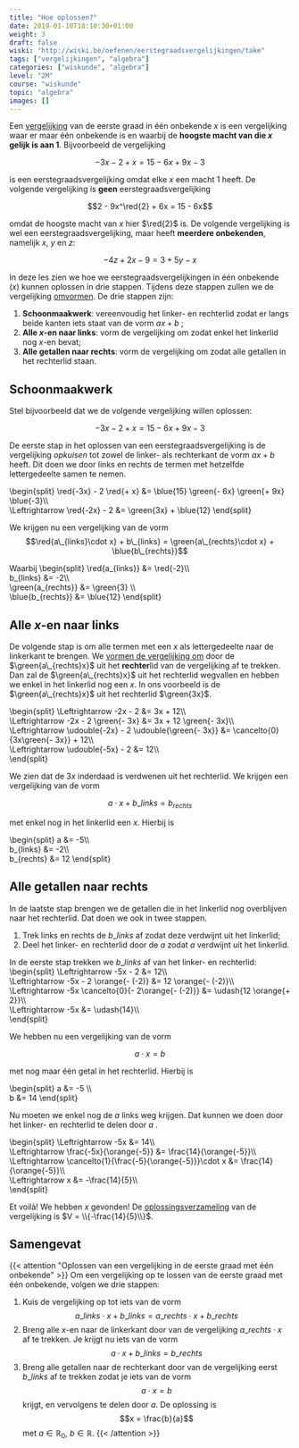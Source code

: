 ```yaml
---
title: "Hoe oplossen?"
date: 2019-01-10T18:10:30+01:00
weight: 3
draft: false
wiski: "http://wiski.be/oefenen/eerstegraadsvergelijkingen/take"
tags: ["vergelijkingen", "algebra"]
categories: ["wiskunde", "algebra"]
level: "2M"
course: "wiskunde"
topic: "algebra"
images: []
---
```


Een [vergelijking](intro) van de eerste graad in één onbekende $x$ is een vergelijking
waar er maar één onbekende is <Mute text="(genaamd $x$)" /> en waarbij de
**hoogste macht van die $x$ gelijk is aan $1$**. Bijvoorbeeld de
vergelijking

$$-3x - 2 + x = 15 - 6x + 9x -3$$

is een eerstegraadsvergelijking omdat elke $x$ een macht $1$ heeft.
De volgende vergelijking is **geen** eerstegraadsvergelijking

$$2 - 9x^\red{2} + 6x = 15 - 6x$$

omdat de hoogste macht van $x$ hier $\red{2}$ is. De volgende vergelijking is
wel een eerstegraadsvergelijking, maar heeft **meerdere onbekenden**, namelijk
$x$, $y$ en $z$:

$$-4z + 2x -9 = 3 + 5y - x$$

In deze les zien we hoe we eerstegraadsvergelijkingen in één onbekende ($x$)
kunnen oplossen in drie stappen. Tijdens deze stappen zullen we de vergelijking
[omvormen](omvormen).
De drie stappen zijn:

1. **Schoonmaakwerk**: vereenvoudig het linker- en rechterlid zodat er langs
   beide kanten iets staat van de vorm $a x + b$
   <Mute text="(met $a, b \in \mathbb{R}$)" />;
2. **Alle $x$-en naar links**: vorm de vergelijking om zodat enkel het
   linkerlid nog $x$-en bevat;
3. **Alle getallen naar rechts**: vorm de vergelijking om zodat alle getallen in
   het rechterlid staan.

## Schoonmaakwerk

Stel bijvoorbeeld dat we de volgende vergelijking willen oplossen:

$$-3x - 2 + x = 15 - 6x + 9x -3$$

De eerste stap in het oplossen van een eerstegraadsvergelijking is de
vergelijking _opkuisen_ tot zowel de linker- als rechterkant de vorm $ax + b$
heeft. Dit doen we door links en rechts de termen met hetzelfde lettergedeelte samen
te nemen.

\begin{split}
\red{-3x} - 2 \red{+ x} &= \blue{15}
\green{- 6x}
\green{+ 9x} \blue{-3}\\\\\
 \Leftrightarrow \red{-2x} - 2 &= \green{3x} + \blue{12}
\end{split}

We krijgen nu een vergelijking van de vorm
$$\red{a\_{links}\cdot x} + b\_{links} = \green{a\_{rechts}\cdot x} + \blue{b\_{rechts}}$$

Waarbij
\begin{split}
\red{a\_{links}} &= \red{-2}\\\\\
 b\_{links} &= -2\\\\\
 \green{a\_{rechts}} &= \green{3} \\\\\
 \blue{b\_{rechts}} &= \blue{12}
\end{split}

## Alle $x$-en naar links

De volgende stap is om alle termen met een $x$ als lettergedeelte naar de
linkerkant te brengen. We [vormen de vergelijking om](omvormen) door de
$\green{a\_{rechts}x}$
uit het **rechter**lid van de vergelijking af te trekken. Dan zal de
$\green{a\_{rechts}x}$ uit het
rechterlid wegvallen en hebben we enkel in het linkerlid nog een $x$.
In ons voorbeeld is de $\green{a\_{rechts}x}$ uit het rechterlid $\green{3x}$.

\begin{split}
\Leftrightarrow -2x - 2 &= 3x + 12\\\\\
 \Leftrightarrow -2x - 2 \green{- 3x} &= 3x + 12 \green{- 3x}\\\\\
 \Leftrightarrow \udouble{-2x} - 2 \udouble{\green{- 3x}} &= \cancelto{0}{3x\green{- 3x}} + 12\\\\\
 \Leftrightarrow \udouble{-5x} - 2 &= 12\\\\\
\end{split}

We zien dat de $3x$ inderdaad is verdwenen uit het rechterlid.
We krijgen een vergelijking van de vorm

$$a\cdot x + b\_{links} = b_{rechts}$$

met enkel nog in het linkerlid een $x$. Hierbij is

\begin{split}
a &= -5\\\\\
 b\_{links} &= -2\\\\\
 b\_{rechts} &= 12
\end{split}

## Alle getallen naar rechts

In de laatste stap brengen we de getallen die in het linkerlid nog overblijven
naar het rechterlid. Dat doen we ook in twee stappen.

1. Trek links en rechts de $b\_{links}$ af zodat deze verdwijnt uit het linkerlid;
2. Deel het linker- en rechterlid door de $a$ zodat $a$ verdwijnt uit het
   linkerlid.

In de eerste stap trekken we $b\_{links}$ <Mute text="($= -2$)" /> af van het linker- en rechterlid:
\begin{split}
\Leftrightarrow -5x - 2 &= 12\\\\\
 \Leftrightarrow -5x - 2 \orange{- (-2)} &= 12 \orange{- (-2)}\\\\\
 \Leftrightarrow -5x \cancelto{0}{- 2\orange{- (-2)}} &= \udash{12 \orange{+ 2}}\\\\\
 \Leftrightarrow -5x &= \udash{14}\\\\\
\end{split}

We hebben nu een vergelijking van de vorm

$$a\cdot x = b$$

met nog maar één getal in het rechterlid. Hierbij is

\begin{split}
a &= -5 \\\\\
 b &= 14
\end{split}

Nu moeten we enkel nog de $a$ links weg krijgen. Dat kunnen we doen door het
linker- en rechterlid te delen door $a$ <Mute text="($= -5$)" />.

\begin{split}
\Leftrightarrow -5x &= 14\\\\\
 \Leftrightarrow \frac{-5x}{\orange{-5}} &= \frac{14}{\orange{-5}}\\\\\
 \Leftrightarrow \cancelto{1}{\frac{-5}{\orange{-5}}}\cdot x &= \frac{14}{\orange{-5}}\\\\\
 \Leftrightarrow x &= -\frac{14}{5}\\\\\
\end{split}

Et voilà! We hebben $x$ gevonden! De [oplossingsverzameling](intro#oplossingsverzameling) van de vergelijking
is $V = \\{-\frac{14}{5}\\}$.

## Samengevat

{{< attention "Oplossen van een vergelijking in de eerste graad met één onbekende" >}}
Om een vergelijking op te lossen van de eerste graad met één onbekende, volgen we drie stappen:

1. Kuis de vergelijking op tot iets van de vorm $$a\_{links}\cdot x + b\_{links} = a\_{rechts}\cdot x + b\_{rechts}$$
2. Breng alle $x$-en naar de linkerkant door van de vergelijking
   $a\_{rechts}\cdot x$ af te trekken. Je krijgt nu iets van de vorm
   $$a\cdot x + b\_{links} = b\_{rechts}$$
3. Breng alle getallen naar de rechterkant door van de vergelijking eerst
   $b\_{links}$ af te trekken zodat je iets van de vorm $$a\cdot x = b$$
   krijgt, en vervolgens te delen door $a$.
   De oplossing is
   $$x = \frac{b}{a}$$
   met $a \in \mathbb{R}_0$, $b \in \mathbb{R}$.
   {{< /attention >}}
